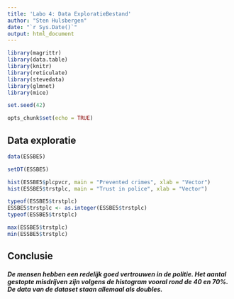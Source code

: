 ```yaml
---
title: 'Labo 4: Data ExploratieBestand'
author: "Sten Hulsbergen"
date: "`r Sys.Date()`"
output: html_document
---
```


```r
library(magrittr)
library(data.table)
library(knitr)
library(reticulate)
library(stevedata)
library(glmnet)
library(mice)

set.seed(42)

opts_chunk$set(echo = TRUE)
```

## Data exploratie

```r
data(ESSBE5)

setDT(ESSBE5)

hist(ESSBE5$plcpvcr, main = "Prevented crimes", xlab = "Vector")
hist(ESSBE5$trstplc, main = "Trust in police", xlab = "Vector")
```

```r
typeof(ESSBE5$trstplc)
ESSBE5$trstplc <- as.integer(ESSBE5$trstplc)
typeof(ESSBE5$trstplc)
```

```r
max(ESSBE5$trstplc)
min(ESSBE5$trstplc)
```

## Conclusie
##### De mensen hebben een redelijk goed vertrouwen in de politie. Het aantal gestopte misdrijven zijn volgens de histogram vooral rond de 40 en 70%. De data van de dataset staan allemaal als doubles.